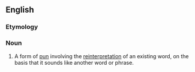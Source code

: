 ==English==
{{wikipedia}}

{{examples-right|width=30%|examples=*
'''apéritif''': A set of dentures. (a-pair-of-teeth)
<br>
'''buccaneer''': Too much to pay for corn. (buck-an-ear)
<br>
'''propaganda''': A gentlemanly goose. (proper-gander)
}}

===Etymology===
{{blend|en|daffy|definition}}

===Noun===
{{en-noun}}

# A form of [[pun]] involving the [[reinterpretation]] of an existing word, on the basis that it sounds like another word or phrase.